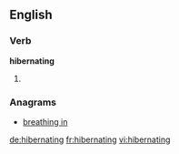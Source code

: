 ==English==

===Verb===
'''hibernating'''

# {{present participle of|[[hibernate]]}}

===Anagrams===
* [[breathing in#English|breathing in]]

[[de:hibernating]]
[[fr:hibernating]]
[[vi:hibernating]]